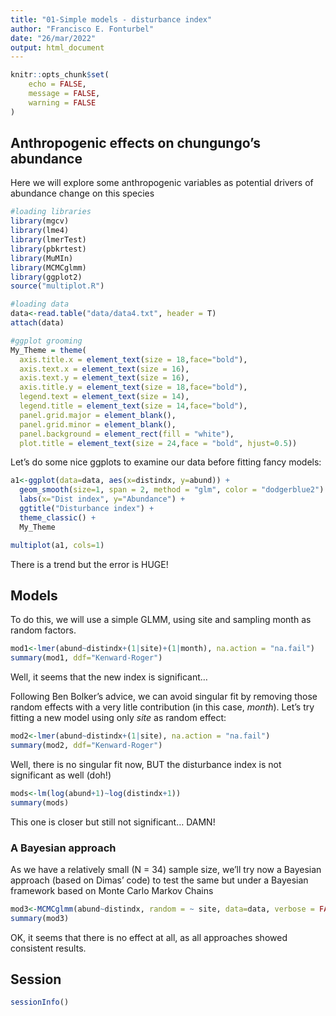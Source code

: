 ```yaml
---
title: "01-Simple models - disturbance index"
author: "Francisco E. Fonturbel"
date: "26/mar/2022"
output: html_document
---
```


```r
knitr::opts_chunk$set(
	echo = FALSE,
	message = FALSE,
	warning = FALSE
)
```

## Anthropogenic effects on chungungo's abundance

Here we will explore some anthropogenic variables as potential drivers of abundance change on this species

```r
#loading libraries
library(mgcv)
library(lme4)
library(lmerTest)
library(pbkrtest)
library(MuMIn)
library(MCMCglmm)
library(ggplot2)
source("multiplot.R")

#loading data
data<-read.table("data/data4.txt", header = T)
attach(data)

#ggplot grooming
My_Theme = theme(
  axis.title.x = element_text(size = 18,face="bold"),
  axis.text.x = element_text(size = 16),
  axis.text.y = element_text(size = 16),
  axis.title.y = element_text(size = 18,face="bold"),
  legend.text = element_text(size = 14),
  legend.title = element_text(size = 14,face="bold"),
  panel.grid.major = element_blank(),
  panel.grid.minor = element_blank(),
  panel.background = element_rect(fill = "white"),
  plot.title = element_text(size = 24,face = "bold", hjust=0.5))
```

Let's do some nice ggplots to examine our data before fitting fancy models:

```r
a1<-ggplot(data=data, aes(x=distindx, y=abund)) +
  geom_smooth(size=1, span = 2, method = "glm", color = "dodgerblue2") +
  labs(x="Dist index", y="Abundance") +
  ggtitle("Disturbance index") +
  theme_classic() +
  My_Theme

multiplot(a1, cols=1)
```

There is a trend but the error is HUGE!

## Models

To do this, we will use a simple GLMM, using site and sampling month as random factors.

```r
mod1<-lmer(abund~distindx+(1|site)+(1|month), na.action = "na.fail")
summary(mod1, ddf="Kenward-Roger")
```

Well, it seems that the new index is significant...

Following Ben Bolker's advice, we can avoid singular fit by removing those random effects with a very litle contribution (in this case, _month_). Let's try fitting a new model using only _site_ as random effect:

```r
mod2<-lmer(abund~distindx+(1|site), na.action = "na.fail")
summary(mod2, ddf="Kenward-Roger")
```

Well, there is no singular fit now, BUT the disturbance index is not significant as well (doh!)


```r
mods<-lm(log(abund+1)~log(distindx+1))
summary(mods)
```

This one is closer but still not significant... DAMN!

### A Bayesian approach

As we have a relatively small (N = 34) sample size, we'll try now a Bayesian approach (based on Dimas' code) to test the same but under a Bayesian framework based on Monte Carlo Markov Chains

```r
mod3<-MCMCglmm(abund~distindx, random = ~ site, data=data, verbose = FALSE)
summary(mod3)
```

OK, it seems that there is no effect at all, as all approaches showed consistent results.

## Session

```r
sessionInfo()
```